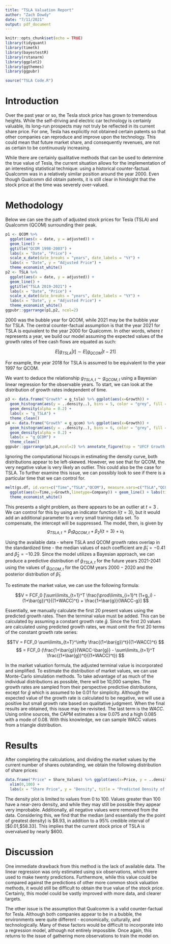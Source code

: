 ---
title: "TSLA Valuation Report"
author: "Zach Dowdy"
date: "7/11/2021"
output: pdf_document
---

```{r setup, include=FALSE}
knitr::opts_chunk$set(echo = TRUE)
library(tidyquant)
library(timetk)
library(bayestestR)
library(rstanarm)
library(ggplot2)
library(ggthemes)
library(ggpubr)
```

```{r dataprep, include=F}
source("TSLA Code.R")
```

# Introduction

Over the past year or so, the Tesla stock price has grown to tremendous heights. While the self-driving and electric car technology is certainly valuable, its long-run prospects may not truly be reflected in its current share price. For one, Tesla has explicitly not obtained certain patents so that other companies can reproduce and improve upon the technology. This could mean that future market share, and consequently revenues, are not as certain to be continuously increasing.

While there are certainly qualitative methods that can be used to determine the true value of Tesla, the current situation allows for the implementation of an interesting statistical technique: using a historical counter-factual. Qualcomm was in a relatively similar position around the year 2000. Even though Qualcomm did obtain patents, it is still clear in hindsight that the stock price at the time was severely over-valued.

# Methodology

Below we can see the path of adjusted stock prices for Tesla (TSLA) and Qualcomm (QCOM) surrounding their peak.

```{r stock_plots, echo=F, warning=F}
p1 <- QCOM %>%
  ggplot(aes(x = date, y = adjusted)) +
  geom_line() +
  ggtitle("QCOM 1998-2003") +
  labs(x = "Date", "Price") +
  scale_x_date(date_breaks = "years", date_labels = "%Y") +
  labs(x = "Date", y = "Adjusted Price") +
  theme_economist_white()
p2 <- TSLA %>%
  ggplot(aes(x = date, y = adjusted)) +
  geom_line() +
  ggtitle("TSLA 2019-2021") +
  labs(x = "Date", "Price") +
  scale_x_date(date_breaks = "years", date_labels = "%Y") +
  labs(x = "Date", y = "Adjusted Price") +
  theme_economist_white()
ggpubr::ggarrange(p1,p2, ncol=2)
```

2000 was the bubble year for QCOM, while 2021 may be the bubble year for TSLA. The central counter-factual assumption is that the year 2021 for TSLA is equivalent to the year 2000 for Qualcomm. In other words, where $t$ represents a year, we build our model assuming the expected values of the growth rates of free cash flows\footnote{Financial data for Tesla and Qualcomm were obtained from yahoo finance at https://finance.yahoo.com/quote/TSLA/financials?p=TSLA and https://finance.yahoo.com/quote/QCOM/financials?p=QCOM respectively} are equated as such:

$$
E[g_{TSLA}|t] \sim E[g_{QCOM}|t-21] 
$$

For example, the year 2018 for TSLA is assumed to be equivalent to the year 1997 for QCOM.

We want to deduce the relationship $g_{TSLA,t} \sim g_{QCOM,t}$ using a Bayesian linear regression for the observable years. To start, we can look at the distribution of growth rates independent of time.

```{r gTSLA_dist, echo=F, warning=F}
p3 <- data.frame("Growth" = g_tsla) %>% ggplot(aes(x=Growth)) +
  geom_histogram(aes(y = ..density..), bins = 5, color = "grey", fill = "forest green", alpha = 0.5) +
  geom_density(alpha = 0.2) +
  labs(x = "g_TSLA") +
  theme_clean()
p4 <- data.frame("Growth" = g_qcom) %>% ggplot(aes(x=Growth)) +
  geom_histogram(aes(y = ..density..), bins = 6, color = "grey", fill = "forest green", alpha = 0.5) +
  geom_density(alpha = 0.2) +
  labs(x = "g_QCOM") +
  theme_clean()
ggpubr::ggarrange(p3,p4,ncol=2) %>% annotate_figure(top = "UFCF Growth Rate Histograms")
```

Ignoring the computational hiccups in estimating the density curve, both distributions appear to be left-skewed. However, we see that for QCOM, the very negative value is very likely an outlier. This could also be the case for TSLA. To further examine this issue, we can possibly look to see if there is a particular time that we can control for.

```{r g_over_time, echo=F, warning=F}
melt(gs.df, id.vars=c("Time","TSLA","QCOM"), measure.vars=c("TSLA","QCOM"), variable.name = "Company", value.name="Growth") %>% 
  ggplot(aes(x=Time,y=Growth,linetype=Company)) + geom_line() + labs(title="Training Growth Rates",x="Normalized Time",y="Growth Rate") +
  theme_economist_white()
```

This presents a slight problem, as there appears to be an outlier at $t=3$ . We can control for this by using an indicator function $I \{ t=3 \}$, but it would add an additional parameter to a very small training data set. To compensate, the intercept will be suppressed. The model, then, is given by 
$$g_{TSLA,t} = \beta_1  g_{QCOM,t} + \beta_2  I\{t=3\} + u_t $$

Using the available data - where TSLA and QCOM growth rates overlap in the standardized time - the median values of each coefficient are $\hat{\beta}_1 = -0.41$ and $\hat{\beta}_2 = -10.29$. Since the model utilizes a Bayesian approach, we can produce a predictive distribution of $\hat{g}_{TSLA,t}$ for the future years 2021-2041 using the values of $g_{QCOM,t}$ for the QCOM years $2000-2020$ and the posterior distribution of $\hat{\beta}_1$.

To estimate the market value, we can use the following formula:

$$V = FCF_0 [\sum\limits_{t=1}^T \frac{\prod\limits_{i=1}^t (1+g_i) - (1+\bar{g})^t}{(1+WACC)^t} + \frac{1+\bar{g}}{WACC-g}] $$

Essentially, we manually calculate the first 20 present values using the predicted growth rates. Then the terminal value must be added. This can be calculated by assuming a constant growth rate $\bar{g}$. Since the first 20 values are calculated using predicted growth rates, we must omit the first 20 terms of the constant growth rate series:


$$TV = FCF_0 \sum\limits_{t=T}^\infty \frac{(1+\bar{g})^t}{(1+WACC)^t} $$
$$ = FCF_0 (\frac{1+\bar{g}}{WACC-\bar{g}} - \sum\limits_{t=1}^T \frac{(1+\bar{g})^t}{(1+WACC)^t}) $$

In the market valuation formula, the adjusted terminal value is incorporated and simplified. To estimate the distribution of market values, we can use Monte-Carlo simulation methods. To take advantage of as much of the individual distributions as possible, there will be 10,000 samples. The growth rates are sampled from their perspective predictive distributions, except for $\bar{g}$ which is assumed to be 0.01 for simplicity. Although the expected value of the growth rate is calculated to be negative, we will use a positive but small growth rate based on qualitative judgment. When the final results are obtained, this issue may be revisited. The last term is the $WACC$. Using online sources\footnote{The estimates were found at https://finbox.com/NASDAQGS:TSLA/models/wacc}, the CAPM estimates a low 0.075 and a high 0.085 with a mode of 0.08. With this knowledge, we can sample WACC values from a triangle distribution.

# Results

After completing the calculations, and dividing the market values by the current number of shares outstanding, we obtain the following distribution of share prices:

```{r share_dist, echo=F, warning=F}
data.frame("Price" = Share_Values) %>% ggplot(aes(x=Price, y = ..density..)) + geom_density(color = "black", fill = "light blue", alpha = 0.8) +
  xlim(0,100) +
  labs(x = "Share Price", y = "Density", title = "Predicted Density of TSLA Share Price") + theme_clean()

```

The density plot is limited to values from 0 to 100. Values greater than 100 have a near-zero density, and while they may still be possible they appear very improbable. Additionally, all negative values were removed from the data. Considering this, we find that the median (and essentially the the point of greatest density) is \$8.93, in addition to a 95% credible interval of [\$0.01,\$58.33]. This implies that the current stock price of TSLA is overvalued by nearly \$600.

# Discussion

One immediate drawback from this method is the lack of available data. The linear regression was only estimated using six observations, which were used to make twenty predictions. Furthermore, while this value could be compared against the predictions of other more common stock valuation methods, it would still be difficult to obtain the true value of the stock price. Certainly, this model could be vastly improved with more data, and clearer targets.

The other issue is the assumption that Qualcomm is a valid counter-factual for Tesla. Although both companies appear to be in a bubble, the environments were quite different - economically, culturally, and technologically. Many of these factors would be difficult to incorporate into a regression model, although not entirely impossible. Once again, this returns to the issue of gathering more observations to train the model on.

